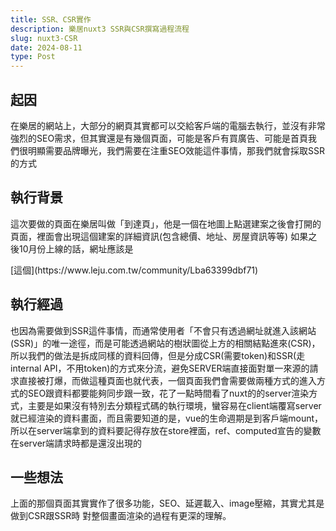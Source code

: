 ```yaml
---
title: SSR、CSR實作
description: 樂居nuxt3 SSR與CSR撰寫過程流程
slug: nuxt3-CSR
date: 2024-08-11
type: Post
---
```


## 起因
<p>在樂居的網站上，大部分的網頁其實都可以交給客戶端的電腦去執行，並沒有非常強烈的SEO需求，但其實還是有幾個頁面，可能是客戶有買廣告、可能是首頁我們很明顯需要品牌曝光，我們需要在注重SEO效能這件事情，那我們就會採取SSR的方式</p>

## 執行背景
<p>這次要做的頁面在樂居叫做「到達頁」，他是一個在地圖上點選建案之後會打開的頁面，裡面會出現這個建案的詳細資訊(包含總價、地址、房屋資訊等等)
如果之後10月份上線的話，網址應該是</p>
[這個](https://www.leju.com.tw/community/Lba63399dbf71)

## 執行經過
<p>也因為需要做到SSR這件事情，而通常使用者「不會只有透過網址就進入該網站(SSR)」的唯一途徑，而是可能透過網站的樹狀圖從上方的相關結點進來(CSR)，所以我們的做法是拆成同樣的資料回傳，但是分成CSR(需要token)和SSR(走internal API，不用token)的方式來分流，避免SERVER端直接面對單一來源的請求直接被打爆，而做這種頁面也就代表，一個頁面我們會需要做兩種方式的進入方式的SEO跟資料都要能夠同步跟一致，花了一點時間看了nuxt的的server渲染方式，主要是如果沒有特別去分類程式碼的執行環境，蠻容易在client端覆寫server就已經渲染的資料畫面，而且需要知道的是，vue的生命週期是到客戶端mount，所以在server端拿到的資料要記得存放在store裡面，ref、computed宣告的變數在server端請求時都是還沒出現的</p>

## 一些想法
<p>上面的那個頁面其實實作了很多功能，SEO、延遲載入、image壓縮，其實尤其是做到CSR跟SSR時 對整個畫面渲染的過程有更深的理解。</p>
